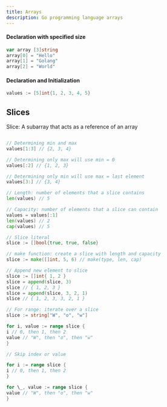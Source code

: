 ```yaml
---
title: Arrays
description: Go programming language arrays
---
```



<RollButton />

#### Declaration with specified size

```go
var array [3]string
array[0] = "Hello"
array[1] = "Golang"
array[2] = "World"
```

#### Declaration and Initialization

```go
values := [5]int{1, 2, 3, 4, 5}
```

## Slices

<Callout>Slice: A subarray that acts as a reference of an array</Callout>
```go

// Determining min and max
values[1:3] // {2, 3, 4}

// Determining only max will use min = 0
values[:2] // {1, 2, 3}

// Determining only min will use max = last element
values[3:] // {3, 4}

// Length: number of elements that a slice contains
len(values) // 5

// Capacity: number of elements that a slice can contain
values = values[:1]
len(values) // 2
cap(values) // 5

// Slice literal
slice := []bool{true, true, false}

// make function: create a slice with length and capacity
slice := make([]int, 5, 6) // make(type, len, cap)

// Append new element to slice
slice := []int{ 1, 2 }
slice = append(slice, 3)
slice // { 1, 2, 3 }
slice = append(slice, 3, 2, 1)
slice // { 1, 2, 3, 3, 2, 1 }

// For range: iterate over a slice
slice := string["W", "o", "w"]

for i, value := range slice {
i // 0, then 1, then 2
value // "W", then "o", then "w"
}

// Skip index or value

for i := range slice {
i // 0, then 1, then 2
}

for \_, value := range slice {
value // "W", then "o", then "w"
}
